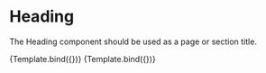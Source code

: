 

<Meta title="Components/Heading" component={Heading} />


# Heading

The Heading component should be used as a page or section title.

<Canvas>
  <Story
    name="Default"
    args={{
      children: "Welcome to the show",
    }}
  >
    {Template.bind({})}
  </Story>
  <Story
    name="Emphasised"
    args={{
      children: "Welcome to the show",
      variant: "emphasis",
    }}
  >
    {Template.bind({})}
  </Story>
</Canvas>
